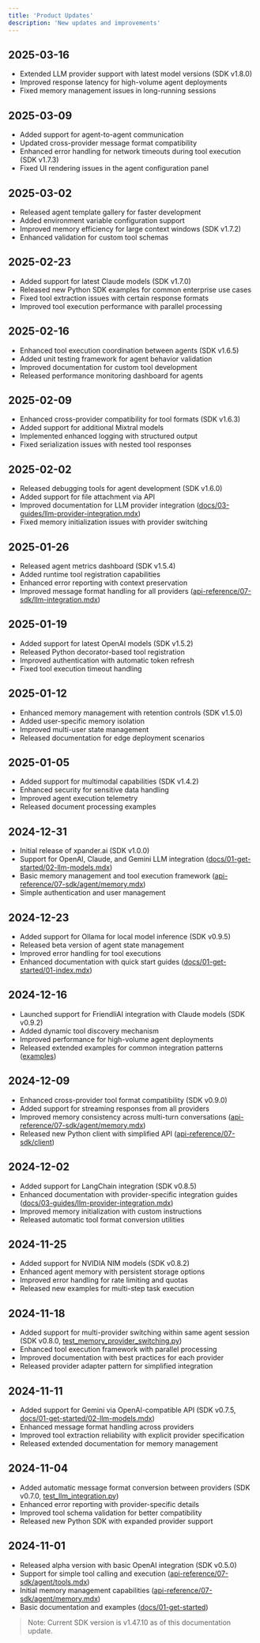 ```yaml
---
title: 'Product Updates'
description: 'New updates and improvements'
---
```


## 2025-03-16
- Extended LLM provider support with latest model versions (SDK v1.8.0)
- Improved response latency for high-volume agent deployments
- Fixed memory management issues in long-running sessions

## 2025-03-09
- Added support for agent-to-agent communication
- Updated cross-provider message format compatibility
- Enhanced error handling for network timeouts during tool execution (SDK v1.7.3)
- Fixed UI rendering issues in the agent configuration panel

## 2025-03-02
- Released agent template gallery for faster development
- Added environment variable configuration support
- Improved memory efficiency for large context windows (SDK v1.7.2)
- Enhanced validation for custom tool schemas

## 2025-02-23
- Added support for latest Claude models (SDK v1.7.0)
- Released new Python SDK examples for common enterprise use cases
- Fixed tool extraction issues with certain response formats
- Improved tool execution performance with parallel processing

## 2025-02-16
- Enhanced tool execution coordination between agents (SDK v1.6.5)
- Added unit testing framework for agent behavior validation 
- Improved documentation for custom tool development
- Released performance monitoring dashboard for agents

## 2025-02-09
- Enhanced cross-provider compatibility for tool formats (SDK v1.6.3)
- Added support for additional Mixtral models
- Implemented enhanced logging with structured output
- Fixed serialization issues with nested tool responses

## 2025-02-02
- Released debugging tools for agent development (SDK v1.6.0)
- Added support for file attachment via API
- Improved documentation for LLM provider integration ([docs/03-guides/llm-provider-integration.mdx](/docs/03-guides/llm-provider-integration))
- Fixed memory initialization issues with provider switching

## 2025-01-26
- Released agent metrics dashboard (SDK v1.5.4)
- Added runtime tool registration capabilities
- Enhanced error reporting with context preservation
- Improved message format handling for all providers ([api-reference/07-sdk/llm-integration.mdx](/api-reference/07-sdk/llm-integration))

## 2025-01-19
- Added support for latest OpenAI models (SDK v1.5.2)
- Released Python decorator-based tool registration
- Improved authentication with automatic token refresh
- Fixed tool execution timeout handling

## 2025-01-12
- Enhanced memory management with retention controls (SDK v1.5.0)
- Added user-specific memory isolation
- Improved multi-user state management
- Released documentation for edge deployment scenarios

## 2025-01-05
- Added support for multimodal capabilities (SDK v1.4.2)
- Enhanced security for sensitive data handling
- Improved agent execution telemetry
- Released document processing examples

## 2024-12-31
- Initial release of xpander.ai (SDK v1.0.0)
- Support for OpenAI, Claude, and Gemini LLM integration ([docs/01-get-started/02-llm-models.mdx](/docs/01-get-started/02-llm-models))
- Basic memory management and tool execution framework ([api-reference/07-sdk/agent/memory.mdx](/api-reference/07-sdk/agent/memory))
- Simple authentication and user management

## 2024-12-23
- Added support for Ollama for local model inference (SDK v0.9.5)
- Released beta version of agent state management
- Improved error handling for tool executions
- Enhanced documentation with quick start guides ([docs/01-get-started/01-index.mdx](/docs/01-get-started/01-index))

## 2024-12-16
- Launched support for FriendliAI integration with Claude models (SDK v0.9.2)
- Added dynamic tool discovery mechanism
- Improved performance for high-volume agent deployments
- Released extended examples for common integration patterns ([examples](/examples))

## 2024-12-09
- Enhanced cross-provider tool format compatibility (SDK v0.9.0)
- Added support for streaming responses from all providers
- Improved memory consistency across multi-turn conversations ([api-reference/07-sdk/agent/memory.mdx](/api-reference/07-sdk/agent/memory))
- Released new Python client with simplified API ([api-reference/07-sdk/client](/api-reference/07-sdk/client))

## 2024-12-02
- Added support for LangChain integration (SDK v0.8.5)
- Enhanced documentation with provider-specific integration guides ([docs/03-guides/llm-provider-integration.mdx](/docs/03-guides/llm-provider-integration))
- Improved memory initialization with custom instructions
- Released automatic tool format conversion utilities

## 2024-11-25
- Added support for NVIDIA NIM models (SDK v0.8.2)
- Enhanced agent memory with persistent storage options
- Improved error handling for rate limiting and quotas
- Released new examples for multi-step task execution

## 2024-11-18
- Added support for multi-provider switching within same agent session (SDK v0.8.0, [test_memory_provider_switching.py](/test_memory_provider_switching.py))
- Enhanced tool execution framework with parallel processing
- Improved documentation with best practices for each provider
- Released provider adapter pattern for simplified integration

## 2024-11-11
- Added support for Gemini via OpenAI-compatible API (SDK v0.7.5, [docs/01-get-started/02-llm-models.mdx](/docs/01-get-started/02-llm-models))
- Enhanced message format handling across providers
- Improved tool extraction reliability with explicit provider specification
- Released extended documentation for memory management

## 2024-11-04
- Added automatic message format conversion between providers (SDK v0.7.0, [test_llm_integration.py](/test_llm_integration.py))
- Enhanced error reporting with provider-specific details
- Improved tool schema validation for better compatibility
- Released new Python SDK with expanded provider support

## 2024-11-01
- Released alpha version with basic OpenAI integration (SDK v0.5.0)
- Support for simple tool calling and execution ([api-reference/07-sdk/agent/tools.mdx](/api-reference/07-sdk/agent/tools))
- Initial memory management capabilities ([api-reference/07-sdk/agent/memory.mdx](/api-reference/07-sdk/agent/memory))
- Basic documentation and examples ([docs/01-get-started](/docs/01-get-started))

> Note: Current SDK version is v1.47.10 as of this documentation update.